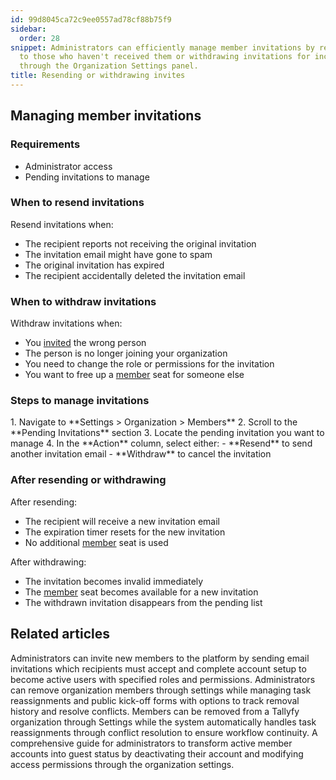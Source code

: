 ```yaml
---
id: 99d8045ca72c9ee0557ad78cf88b75f9
sidebar:
  order: 28
snippet: Administrators can efficiently manage member invitations by resending emails
  to those who haven't received them or withdrawing invitations for incorrect recipients
  through the Organization Settings panel.
title: Resending or withdrawing invites
---
```



## Managing member invitations

### Requirements
- Administrator access
- Pending invitations to manage

### When to resend invitations
Resend invitations when:
- The recipient reports not receiving the original invitation
- The invitation email might have gone to spam
- The original invitation has expired
- The recipient accidentally deleted the invitation email

### When to withdraw invitations
Withdraw invitations when:
- You [invited](/products/pro/documenting/members/how-to-invite-and-activate-members-on-tallyfy/) the wrong person
- The person is no longer joining your organization
- You need to change the role or permissions for the invitation
- You want to free up a [member](/products/pro/documenting/members/) seat for someone else

### Steps to manage invitations

<Steps>
1. Navigate to **Settings > Organization > Members**
2. Scroll to the **Pending Invitations** section
3. Locate the pending invitation you want to manage
4. In the **Action** column, select either:
   - **Resend** to send another invitation email
   - **Withdraw** to cancel the invitation
</Steps>

### After resending or withdrawing

After resending:
- The recipient will receive a new invitation email
- The expiration timer resets for the new invitation
- No additional [member](/products/pro/documenting/members/) seat is used

After withdrawing:
- The invitation becomes invalid immediately
- The [member](/products/pro/documenting/members/) seat becomes available for a new invitation
- The withdrawn invitation disappears from the pending list


## Related articles
<CardGrid>
<LinkTitleCard header="<b>Members > Invite and activate members</b>" href="/products/pro/documenting/members/how-to-invite-and-activate-members-on-tallyfy/" > Administrators can invite new members to the platform by sending email invitations which recipients must accept and complete account setup to become active users with specified roles and permissions. </LinkTitleCard>
<LinkTitleCard header="<b>Members > How to remove a member</b>" href="/products/pro/documenting/members/how-can-i-remove-a-member-from-my-tallyfy-organization/" > Administrators can remove organization members through settings while managing task reassignments and public kick-off forms with options to track removal history and resolve conflicts. </LinkTitleCard>
<LinkTitleCard header="<b>Org Settings > Remove a Member</b>" href="/products/pro/settings/org-settings/how-can-i-remove-a-member-from-my-tallyfy-organization/" > Members can be removed from a Tallyfy organization through Settings while the system automatically handles task reassignments through conflict resolution to ensure workflow continuity. </LinkTitleCard>
<LinkTitleCard header="<b>Members > Convert a member to a guest</b>" href="/products/pro/documenting/members/convert-member-to-guest/" > A comprehensive guide for administrators to transform active member accounts into guest status by deactivating their account and modifying access permissions through the organization settings. </LinkTitleCard>
</CardGrid>